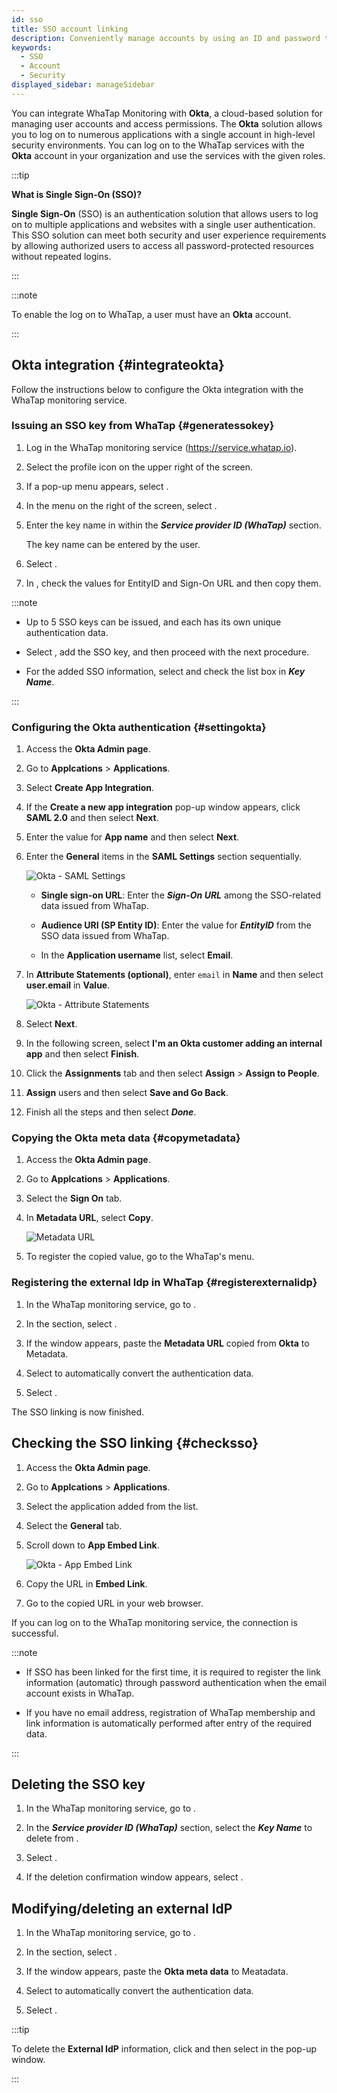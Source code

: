 ```yaml
---
id: sso
title: SSO account linking
description: Conveniently manage accounts by using an ID and password through SSO account linking.
keywords:
  - SSO
  - Account
  - Security
displayed_sidebar: manageSidebar
---
```


You can integrate WhaTap Monitoring with **Okta**, a cloud-based solution for managing user accounts and access permissions. The **Okta** solution allows you to log on to numerous applications with a single account in high-level security environments. You can log on to the WhaTap services with the **Okta** account in your organization and use the services with the given roles.

:::tip

**What is Single Sign-On (SSO)?**

**Single Sign-On** (SSO) is an authentication solution that allows users to log on to multiple applications and websites with a single user authentication. This SSO solution can meet both security and user experience requirements by allowing authorized users to access all password-protected resources without repeated logins.

:::

:::note

To enable the log on to WhaTap, a user must have an **Okta** account.

:::

## Okta integration {#integrateokta}

Follow the instructions below to configure the Okta integration with the WhaTap monitoring service.

### Issuing an SSO key from WhaTap {#generatessokey}

1. Log in the WhaTap monitoring service (https://service.whatap.io).

2. Select the profile icon on the upper right of the screen.

3. If a pop-up menu appears, select <Cmdname sid="MNU07360" className="uitext" />.

4. In the menu on the right of the screen, select <Cmdname sid="ssoIntegrations" className="uitext" />.

5. Enter the key name in <Cmdname sid="BTN07473" className="uitext" /> within the **_Service provider ID (WhaTap)_** section.

   The key name can be entered by the user.

   <ImgLang img='sso-service-key.png' desc='Service provider ID' />

6. Select <Cmdname sid="BTN07473" className="uitext" />.

7. In <Cmdname sid="TTL07478" className="uitext" />, check the values for <span class="uitext">EntityID</span> and <span class="uitext">Sign-On URL</span> and then copy them.

   <ImgLang img='sso-check-sso-info.png' desc='sso-info' />

:::note

- Up to 5 SSO keys can be issued, and each has its own unique authentication data. 

- Select <Cmdname sid="BTN07476" className="uitext" />, add the SSO key, and then proceed with the next procedure.

- For the added SSO information, select and check the list box in **_Key Name_**.

:::

### Configuring the Okta authentication {#settingokta}

1. Access the **Okta Admin page**.

2. Go to **Applcations** > **Applications**.

3. Select **Create App Integration**.

4. If the **Create a new app integration** pop-up window appears, click **SAML 2.0** and then select **Next**.

5. Enter the value for **App name** and then select **Next**.

6. Enter the **General** items in the **SAML Settings** section sequentially.

   ![Okta - SAML Settings](/img/okta-samil-settings-general.png)

   - **Single sign-on URL**: Enter the **_Sign-On URL_** among the SSO-related data issued from WhaTap.

   - **Audience URI (SP Entity ID)**: Enter the value for **_EntityID_** from the SSO data issued from WhaTap.

   - In the **Application username** list, select **Email**.

7. In **Attribute Statements (optional)**, enter `email` in **Name** and then select **user.email** in **Value**.

   ![Okta - Attribute Statements](/img/okta-attribute-statements.png)

8. Select **Next**.

9. In the following screen, select **I'm an Okta customer adding an internal app** and then select **Finish**.

10. Click the **Assignments** tab and then select **Assign** > **Assign to People**.

11. **Assign** users and then select **Save and Go Back**.

12. Finish all the steps and then select **_Done_**.

### Copying the Okta meta data {#copymetadata}

1. Access the **Okta Admin page**.

2. Go to **Applcations** > **Applications**.

3. Select the **Sign On** tab.

4. In **Metadata URL**, select **Copy**.

   ![Metadata URL](/img/okta-sign-on.png)

5. To register the copied value, go to the WhaTap's <Cmdname sid="ssoIntegrations" className="uitext" /> menu.

### Registering the external Idp in WhaTap {#registerexternalidp}

1. In the WhaTap monitoring service, go to <Cmdname sid="ssoIntegrations" className="uitext" />.

2. In the <Cmdname sid="TTL07484" className="uitext" /> section, select <Cmdname sid="BTN07491" className="uitext" />.

   <ImgLang img='sso-externalidp-button.png' desc='External IdP' />

3. If the <Cmdname sid="BTN07491" className="uitext" /> window appears, paste the <b>Metadata URL</b> copied from <b>Okta</b> to <span class="uitext">Metadata</span>.

4. Select <Cmdname sid="BTN07494" className="uitext" /> to automatically convert the authentication data.

5. Select <Cmdname sid="save" className="uitext" />.

The SSO linking is now finished.

## Checking the SSO linking {#checksso}

1. Access the **Okta Admin page**.

2. Go to **Applcations** > **Applications**.

3. Select the application added from the list.

4. Select the **General** tab.

5. Scroll down to **App Embed Link**.

   ![Okta - App Embed Link](/img/okta-app-embed-link.png)

6. Copy the URL in **Embed Link**.

7. Go to the copied URL in your web browser.

If you can log on to the WhaTap monitoring service, the connection is successful.

:::note

- If SSO has been linked for the first time, it is required to register the link information (automatic) through password authentication when the email account exists in WhaTap.

- If you have no email address, registration of WhaTap membership and link information is automatically performed after entry of the required data.

:::

## Deleting the SSO key

1. In the WhaTap monitoring service, go to <Cmdname sid="ssoIntegrations" className="uitext" />.

2. In the **_Service provider ID (WhaTap)_** section, select the **_Key Name_** to delete from <Cmdname sid="TTL07478" className="uitext" />.

   <ImgLang img='sso-delete-sso-key.png' desc='Delete SSO Key' />

3. Select <Cmdname sid="BTN07481" className="uitext" />.

4. If the deletion confirmation window appears, select <Cmdname sid="BTN07481" className="uitext" />.

## Modifying/deleting an external IdP

1. In the WhaTap monitoring service, go to <Cmdname sid="ssoIntegrations" className="uitext" />.

2. In the <Cmdname sid="TTL07484" className="uitext" /> section, select <Cmdname sid="BTN07490" className="uitext" />.

3. If the <Cmdname sid="BTN07490" className="uitext" /> window appears, paste the <b>Okta meta data</b> to <span class="uitext">Meatadata</span>.

4. Select <Cmdname sid="BTN07494" className="uitext" /> to automatically convert the authentication data.

5. Select <Cmdname sid="save" className="uitext" />.

:::tip

To delete the **External IdP** information, click <Cmdname sid="BTN07490" className="uitext" /> and then select <Cmdname sid="delete" className="uitext" /> in the pop-up window.

:::
